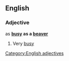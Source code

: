 ==English==

===Adjective===
as '''[[busy]] as a [[beaver]]'''

# {{simile}} Very [[busy]]

[[Category:English adjectives]]